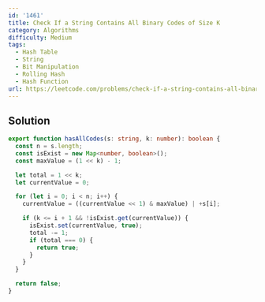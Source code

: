 ```yaml
---
id: '1461'
title: Check If a String Contains All Binary Codes of Size K
category: Algorithms
difficulty: Medium
tags:
  - Hash Table
  - String
  - Bit Manipulation
  - Rolling Hash
  - Hash Function
url: https://leetcode.com/problems/check-if-a-string-contains-all-binary-codes-of-size-k
---
```


## Solution

```typescript filename="solution.ts" copy
export function hasAllCodes(s: string, k: number): boolean {
  const n = s.length;
  const isExist = new Map<number, boolean>();
  const maxValue = (1 << k) - 1;

  let total = 1 << k;
  let currentValue = 0;

  for (let i = 0; i < n; i++) {
    currentValue = ((currentValue << 1) & maxValue) | +s[i];

    if (k <= i + 1 && !isExist.get(currentValue)) {
      isExist.set(currentValue, true);
      total -= 1;
      if (total === 0) {
        return true;
      }
    }
  }

  return false;
}
```
